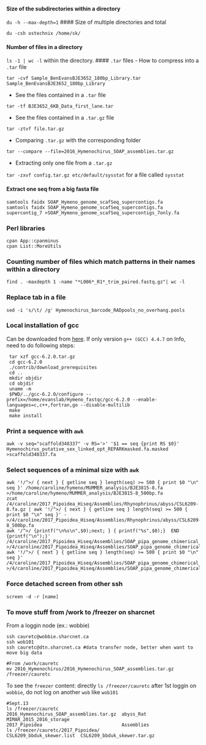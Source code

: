 #### Size of the subdirectories within a directory
`du -h --max-depth=1`
#### Size of multiple directories and total
```
du -csh ostechnix /home/sk/
```
#### Number of files in a directory
`ls -1 | wc -l` within the directory.
#### `.tar` files
- How to compress into a `.tar` file

`tar -cvf Sample_BenEvansBJE3652_180bp_Library.tar Sample_BenEvansBJE3652_180bp_Library`

- See the files contained in a `.tar` file

`tar -tf BJE3652_6KB_Data_first_lane.tar`

- See the files contained in a `.tar.gz` file

`tar -ztvf file.tar.gz`

- Comparing `.tar.gz` with the corresponding folder

`tar --compare --file=2016_Hymenochirus_SOAP_assemblies.tar.gz`

- Extracting only one file from a `.tar.gz`

`tar -zxvf config.tar.gz etc/default/sysstat` for a file called `sysstat`

#### Extract one seq from a big fasta file 
```
samtools faidx SOAP_Hymeno_genome_scafSeq_supercontigs.fa
samtools faidx SOAP_Hymeno_genome_scafSeq_supercontigs.fa supercontig_7 >SOAP_Hymeno_genome_scafSeq_supercontigs_7only.fa
```
### Perl libraries
```
cpan App::cpanminus
cpan List::MoreUtils
```
### Counting number of files which match patterns in their names within a directory
```
find . -maxdepth 1 -name "*L006*_R1*_trim_paired.fastq.gz"| wc -l
```
### Replace tab in a file
```
sed -i 's/\t/ /g' Hymenochirus_barcode_RADpools_no_overhang.pools
```
### Local installation of gcc
Can be downloaded from [here](ftp://ftp.gnu.org/gnu/gcc/gcc-6.2.0/). If only version `g++ (GCC) 4.4.7` on Info, need to do following steps:
```
 tar xzf gcc-6.2.0.tar.gz
 cd gcc-6.2.0
 ./contrib/download_prerequisites
 cd ..
 mkdir objdir
 cd objdir
 uname -m
 $PWD/../gcc-6.2.0/configure --prefix=/home/evanslab/Hymeno_fastqc/gcc-6.2.0 --enable-languages=c,c++,fortran,go --disable-multilib
 make
 make install
```
### Print a sequence with `awk`
```
awk -v seq="scaffold348337" -v RS='>' '$1 == seq {print RS $0}' Hymenochirus_putative_sex_linked_opt_REPARKmasked.fa.masked >scaffold348337.fa
```
### Select sequences of a minimal size with `awk`
```
awk '!/^>/ { next } { getline seq } length(seq) >= 500 { print $0 "\n" seq }' /home/caroline/hymeno/MUMMER_analysis/BJE3815-8.fa >/home/caroline/hymeno/MUMMER_analysis/BJE3815-8_500bp.fa
zcat /4/caroline/2017_Pipoidea_Hiseq/Assemblies/Rhynophrinus/abyss/CSL6209-8.fa.gz | awk '!/^>/ { next } { getline seq } length(seq) >= 500 { print $0 "\n" seq }' - >/4/caroline/2017_Pipoidea_Hiseq/Assemblies/Rhynophrinus/abyss/CSL6209-8_500bp.fa
awk '/^>/ {printf("\n%s\n",$0);next; } { printf("%s",$0);}  END {printf("\n");}' /4/caroline/2017_Pipoidea_Hiseq/Assemblies/SOAP_pipa_genome_chimerical_43mers.scafSeq >/4/caroline/2017_Pipoidea_Hiseq/Assemblies/SOAP_pipa_genome_chimerical_43mers_one_line.fa
awk '!/^>/ { next } { getline seq } length(seq) >= 500 { print $0 "\n" seq }' /4/caroline/2017_Pipoidea_Hiseq/Assemblies/SOAP_pipa_genome_chimerical_43mers_one_line.fa >/4/caroline/2017_Pipoidea_Hiseq/Assemblies/SOAP_pipa_genome_chimerical_43mers_500bp.fa
```
### Force detached screen from other ssh
```
screen -d -r [name]
```
### To move stuff from /work to /freezer on sharcnet
From a loggin node (ex.: wobbie)
```
ssh cauretc@wobbie.sharcnet.ca
ssh wob101
ssh cauretc@dtn.sharcnet.ca #data transfer node, better when want to move big data

#From /work/cauretc
mv 2016_Hymenochirus/2016_Hymenochirus_SOAP_assemblies.tar.gz /freezer/cauretc
```
To see the `freezer` content: directly `ls /freezer/cauretc` after 1st loggin on `wobbie`, do not log on another `wob` like `wob101`
```
#Sept.13
ls /freezer/cauretc
2016_Hymenochirus_SOAP_assemblies.tar.gz  abyss_Rat   MIMAR_2015_2016_storage
2017_Pipoidea                             Assemblies
ls /freezer/cauretc/2017_Pipoidea/
CSL6209_bbduk_skewer.list  CSL6209_bbduk_skewer.tar.gz
```
 
